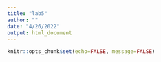 ```yaml
---
title: "lab5"
author: ""
date: "4/26/2022"
output: html_document
---
```


```r
knitr::opts_chunk$set(echo=FALSE, message=FALSE)
```


